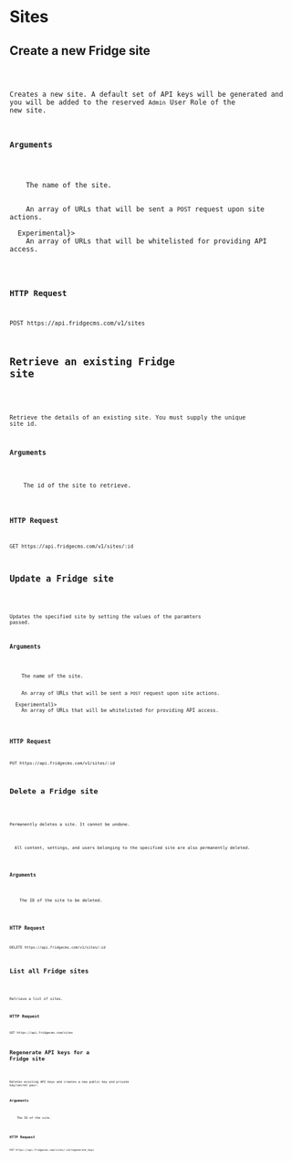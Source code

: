 
# Sites

## Create a new Fridge site

<Code name='site.create' />

Creates a new site. A default set of API keys will be generated and you will be
added to the reserved `Admin` User Role of the new site.

### Arguments

<Params>
  <Param name='name' required>
    The name of the site.
  </Param>
  <Param name='webhooks'>
    An array of URLs that will be sent a <code>POST</code> request upon site actions.
  </Param>
  <Param name='endpoints' extra={<em>Experimental</em>}>
    An array of URLs that will be whitelisted for providing API access.
  </Param>
</Params>

### HTTP Request

`POST https://api.fridgecms.com/v1/sites`

## Retrieve an existing Fridge site

<Code name='site.get' />

Retrieve the details of an existing site. You must supply the unique site id.

### Arguments

<Params>
  <Param name=':id' required>
    The id of the site to retrieve.
  </Param>
</Params>

### HTTP Request

`GET https://api.fridgecms.com/v1/sites/:id`

## Update a Fridge site

<Code name='site.update' />

Updates the specified site by setting the values of the paramters passed.

### Arguments

<Params>
  <Param name='name'>
    The name of the site.
  </Param>
  <Param name='webhooks'>
    An array of URLs that will be sent a <code>POST</code> request upon site actions.
  </Param>
  <Param name='endpoints' extra={<em>Experimental</em>}>
    An array of URLs that will be whitelisted for providing API access.
  </Param>
</Params>

### HTTP Request

`PUT https://api.fridgecms.com/v1/sites/:id`

## Delete a Fridge site

<Code name='site.delete' />

Permanently deletes a site. It cannot be undone.

<p className='warning'>
  All content, settings, and users belonging to the specified site are also permanently deleted.
</p>

### Arguments

<Params>
  <Param name='id' required>
    The ID of the site to be deleted.
  </Param>
</Params>

### HTTP Request

`DELETE https://api.fridgecms.com/v1/sites/:id`

## List all Fridge sites

<Code name='site.list' />

Retrieve a list of sites.

### HTTP Request

`GET https://api.fridgecms.com/sites`

## Regenerate API keys for a Fridge site

<Code name='site.keys' />

Deletes existing API keys and creates a new public key and private key/secret pair.

### Arguments

<Params>
  <Param name='id' required>
    The ID of the site.
  </Param>
</Params>

### HTTP Request

`PUT https://api.fridgecms.com/sites/:id/regenerate_keys`
